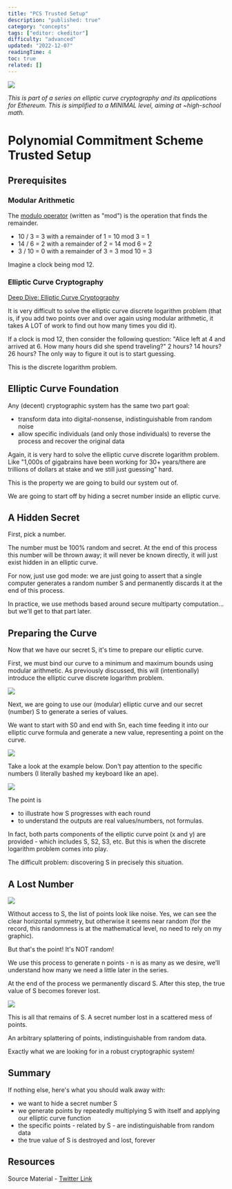 ```yaml
---
title: "PCS Trusted Setup"
description: "published: true"
category: "concepts"
tags: ["editor: ckeditor"]
difficulty: "advanced"
updated: "2022-12-07"
readingTime: 4
toc: true
related: []
---
```


![](/images/pcs-trusted-setup-1.jpeg)

*This is part of a series on elliptic curve cryptography and its applications for Ethereum. This is simplified to a MINIMAL level, aiming at ~high-school math.*

# Polynomial Commitment Scheme Trusted Setup

## Prerequisites

### Modular Arithmetic 

The [modulo operator](https://en.wikipedia.org/wiki/Modular_arithmetic) (written as "mod") is the operation that finds the remainder. 

*   10 / 3 = 3 with a remainder of 1 = 10 mod 3 = 1
*   14 / 6 = 2 with a remainder of 2 = 14 mod 6 = 2
*   3 / 10 = 0 with a remainder of 3 = 3 mod 10 = 3

Imagine a clock being mod 12.

### Elliptic Curve Cryptography

[Deep Dive: Elliptic Curve Cryptography](/concepts/elliptic-curve-cryptography)

It is very difficult to solve the elliptic curve discrete logarithm problem (that is, if you add two points over and over again using modular arithmetic, it takes A LOT of work to find out how many times you did it).

If a clock is mod 12, then consider the following question: "Alice left at 4 and arrived at 6. How many hours did she spend traveling?" 2 hours? 14 hours? 26 hours? The only way to figure it out is to start guessing. 

This is the discrete logarithm problem.

## Elliptic Curve Foundation

Any (decent) cryptographic system has the same two part goal: 

*   transform data into digital-nonsense, indistinguishable from random noise
*   allow specific individuals (and only those individuals) to reverse the process and recover the original data

Again, it is very hard to solve the elliptic curve discrete logarithm problem. Like "1,000s of gigabrains have been working for 30+ years/there are trillions of dollars at stake and we still just guessing" hard.

This is the property we are going to build our system out of.

We are going to start off by hiding a secret number inside an elliptic curve. 

## A Hidden Secret

First, pick a number.

The number must be 100% random and secret. At the end of this process this number will be thrown away; it will never be known directly, it will just exist hidden in an elliptic curve.

For now, just use god mode: we are just going to assert that a single computer generates a random number S and permanently discards it at the end of this process. 

In practice, we use methods based around secure multiparty computation... but we'll get to that part later.

## Preparing the Curve

Now that we have our secret S, it's time to prepare our elliptic curve. 

First, we must bind our curve to a minimum and maximum bounds using modular arithmetic. As previously discussed, this will (intentionally) introduce the elliptic curve discrete logarithm problem.

![](/images/pcs-trusted-setup-2.jpeg)

Next, we are going to use our (modular) elliptic curve and our secret (number) S to generate a series of values. 

We want to start with S0 and end with Sn, each time feeding it into our elliptic curve formula and generate a new value, representing a point on the curve.

![](/images/pcs-trusted-setup-3.jpeg)

Take a look at the example below. Don't pay attention to the specific numbers (I literally bashed my keyboard like an ape). 

![](/images/pcs-trusted-setup-4.jpeg)

The point is 

*   to illustrate how S progresses with each round
*   to understand the outputs are real values/numbers, not formulas.

In fact, both parts components of the elliptic curve point (x and y) are provided - which includes S, S2, S3, etc. But this is when the discrete logarithm problem comes into play. 

The difficult problem: discovering S in precisely this situation.

## A Lost Number

![](/images/pcs-trusted-setup-5.jpeg)

Without access to S, the list of points look like noise. Yes, we can see the clear horizontal symmetry, but otherwise it seems near random (for the record, this randomness is at the mathematical level, no need to rely on my graphic). 

But that's the point! It's NOT random!

We use this process to generate n points - n is as many as we desire, we’ll understand how many we need a little later in the series. 

At the end of the process we permanently discard S. After this step, the true value of S becomes forever lost.

![](/images/pcs-trusted-setup-6.jpeg)

This is all that remains of S. A secret number lost in a scattered mess of points. 

An arbitrary splattering of points, indistinguishable from random data. 

Exactly what we are looking for in a robust cryptographic system!

## Summary

If nothing else, here's what you should walk away with:

*   we want to hide a secret number S
*   we generate points by repeatedly multiplying S with itself and applying our elliptic curve function
*   the specific points - related by S - are indistinguishable from random data
*   the true value of S is destroyed and lost, forever

## Resources

Source Material - [Twitter Link](https://twitter.com/logarithmicrex/status/1581864402076151809)


